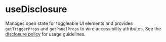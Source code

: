 
<Meta title="Hooks/useDisclosure" />

# useDisclosure

Manages open state for toggleable UI elements and provides `getTriggerProps` and `getPanelProps` to wire accessibility attributes. See the [disclosure policy](../docs/use-disclosure.mdx) for usage guidelines.
